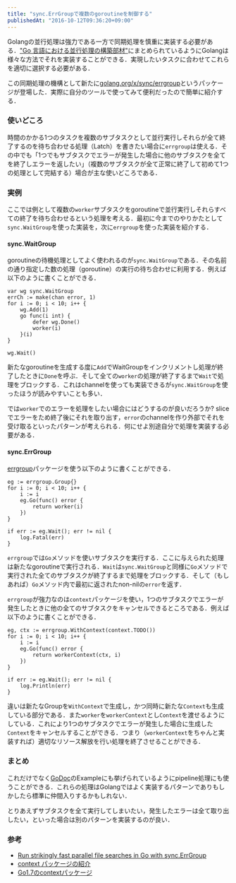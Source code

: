 ```yaml
---
title: "sync.ErrGroupで複数のgoroutineを制御する"
publishedAt: "2016-10-12T09:36:20+09:00"
---
```


Golangの並行処理は強力である一方で同期処理を慎重に実装する必要がある．["Go 言語における並行処理の構築部材"](http://motemen.hatenablog.com/entry/2016/05/go-concurrent-building-blocks)にまとめられているようにGolangは様々な方法でそれを実装することができる．実現したいタスクに合わせてこれらを適切に選択する必要がある．

この同期処理の機構として新たに[golang.org/x/sync/errgroup](https://godoc.org/golang.org/x/sync/errgroup)というパッケージが登場した．実際に自分のツールで使ってみて便利だったので簡単に紹介する．

### 使いどころ

時間のかかる1つのタスクを複数のサブタスクとして並行実行しそれらが全て終了するのを待ち合わせる処理（Latch）を書きたい場合に`errgroup`は使える．その中でも「1つでもサブタスクでエラーが発生した場合に他のサブタスクを全てを終了しエラーを返したい」（複数のサブタスクが全て正常に終了して初めて1つの処理として完結する）場合が主な使いどころである．

### 実例

ここでは例として複数の`worker`サブタスクをgoroutineで並行実行しそれらすべての終了を待ち合わせるという処理を考える．最初に今までのやりかたとして`sync.WaitGroup`を使った実装を，次に`errgroup`を使った実装を紹介する．

#### sync.WaitGroup

goroutineの待機処理としてよく使われるのが`sync.WaitGroup`である．その名前の通り指定した数の処理（goroutine）の実行の待ち合わせに利用する．例えば以下のように書くことができる．

```golang
var wg sync.WaitGroup
errCh := make(chan error, 1)
for i := 0; i < 10; i++ {
    wg.Add(1)
    go func(i int) {
        defer wg.Done()
        worker(i)
    }(i)
}

wg.Wait()
```

新たなgoroutineを生成する度に`Add`でWaitGroupをインクリメントし処理が終了したときに`Done`を呼ぶ．そして全ての`worker`の処理が終了するまで`Wait`で処理をブロックする．これはchannelを使っても実装できるが`sync.WaitGroup`を使ったほうが読みやすいことも多い．

では`worker`でのエラーを処理をしたい場合にはどうするのが良いだろうか? sliceでエラーをため終了後にそれを取り出す，`error`のchannelを作り外部でそれを受け取るといったパターンが考えられる．何にせよ別途自分で処理を実装する必要がある．

#### sync.ErrGroup

[errgroup](https://godoc.org/golang.org/x/sync/errgroup)パッケージを使う以下のように書くことができる．

```golang
eg := errgroup.Group{}
for i := 0; i < 10; i++ {
    i := i
    eg.Go(func() error {
        return worker(i)
    })
}

if err := eg.Wait(); err != nil {
    log.Fatal(err)
}
```

`errgroup`では`Go`メソッドを使いサブタスクを実行する．ここに与えられた処理は新たなgoroutineで実行される．`Wait`は`sync.WaitGroup`と同様に`Go`メソッドで実行された全てのサブタスクが終了するまで処理をブロックする．そして（もしあれば）`Go`メソッド内で最初に返されたnon-nilの`error`を返す．

`errgroup`が強力なのは`context`パッケージを使い，1つのサブタスクでエラーが発生したときに他の全てのサブタスクをキャンセルできるところである．例えば以下のように書くことができる．

```golang
eg, ctx := errgroup.WithContext(context.TODO())
for i := 0; i < 10; i++ {
    i := i
    eg.Go(func() error {
        return workerContext(ctx, i)
    })
}

if err := eg.Wait(); err != nil {
    log.Println(err)
}
```

違いは新たなGroupを`WithContext`で生成し，かつ同時に新たな`Context`も生成している部分である．また`worker`を`workerContext`とし`Context`を渡せるようにしている．これにより1つのサブタスクでエラーが発生した場合に生成した`Context`をキャンセルすることができる．つまり（`workerContext`をちゃんと実装すれば）適切なリソース解放を行い処理を終了させることができる．


### まとめ

これだけでなく[GoDoc](https://godoc.org/golang.org/x/sync/errgroup)のExampleにも挙げられているようにpipeline処理にも使うことができる．これらの処理はGolangではよく実装するパターンでありもしかしたら標準に仲間入りするかもしれない．

とりあえずサブタスクを全て実行してしまいたい，発生したエラーは全て取り出したい，といった場合は別のパターンを実装するのが良い．


### 参考

- [Run strikingly fast parallel file searches in Go with sync.ErrGroup](https://www.oreilly.com/learning/run-strikingly-fast-parallel-file-searches-in-go-with-sync-errgroup)
- [context パッケージの紹介](http://go-talks.appspot.com/github.com/matope/talks/2016/context/context.slide#1)
- [Go1.7のcontextパッケージ](http://deeeet.com/writing/2016/07/22/context/)

